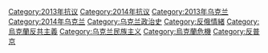 {{Catmore|乌克兰亲欧盟示威运动}}

[[Category:2013年抗议|Category:2013年抗议]]
[[Category:2014年抗议|Category:2014年抗议]]
[[Category:2013年乌克兰|Category:2013年乌克兰]]
[[Category:2014年乌克兰|Category:2014年乌克兰]]
[[Category:乌克兰政治史|Category:乌克兰政治史]]
[[Category:反俄情緒|Category:反俄情緒]]
[[Category:烏克蘭反共主義|Category:烏克蘭反共主義]]
[[Category:乌克兰民族主义|Category:乌克兰民族主义]]
[[Category:烏克蘭危機|Category:烏克蘭危機]]
[[Category:反普京|Category:反普京]]
